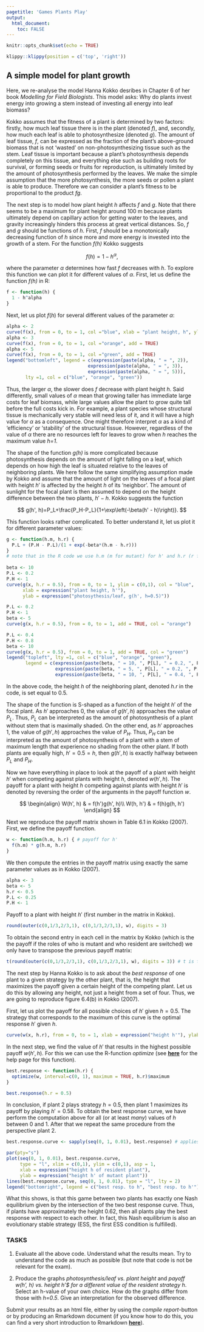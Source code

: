 ```yaml
---
pagetitle: 'Games Plants Play'
output: 
  html_document:
    toc: FALSE
---
```


```r
knitr::opts_chunk$set(echo = TRUE)
```

```r
klippy::klippy(position = c('top', 'right'))
```

<!-- # Exercise: Games Plants Play {.tabset} -->

## A simple model for plant growth

Here, we re-analyse the model Hanna Kokko desribes in Chapter 6 of her book *Modelling for Field Biologists*. This model asks: Why do plants invest energy into growing a stem instead of investing all energy into leaf biomass?

Kokko assumes that the fitness of a plant is determined by two factors: firstly, how much leaf tissue there is in the plant (denoted *f*), and, secondly, how much each leaf is able to photosynthesize (denoted *g*). The amount of leaf tissue, *f*, can be expressed as the fraction of the plant’s above-ground biomass that is not ‘wasted’ on non-photosynthesizing tissue such as the stem. Leaf tissue is important because a plant’s photosynthesis depends completely on this tissue, and everything else such as building roots for survival, or forming seeds or fruits for reproduction, is ultimately limited by the amount of photosynthesis performed by the leaves. We make the simple assumption that the more photosynthesis, the more seeds or pollen a plant is able to produce. Therefore we can consider a plant’s fitness to be proportional to the product *fg*.

The next step is to model how plant height *h* affects *f* and *g*. Note that there seems to be a maximum for plant height around 100 m because plants ultimately depend on capillary action for getting water to the leaves, and gravity increasingly hinders this process at great vertical distances. So, *f* and *g* should be functions of *h*. First, *f* should be a monotonically decreasing function of *h* since more and more energy is invested into the growth of a stem. For the function *f(h)* Kokko suggests

$$
f(h)=1-h^\alpha,
$$

where the parameter $\alpha$ determines how fast *f* decreases with *h*. To explore this function we can plot it for different values of $\alpha$. First, let us define the function *f(h)* in R:

```r
f <- function(h) {
  1 - h^alpha
}
```

Next, let us plot $f(h)$ for several different values of the parameter $\alpha$:

```r
alpha <- 2
curve(f(x), from = 0, to = 1, col ="blue", xlab = "plant height, h", ylab = "proportion of leaf tissue, f(h)")
alpha <- 3
curve(f(x), from = 0, to = 1, col ="orange", add = TRUE)
alpha <- 5
curve(f(x), from = 0, to = 1, col ="green", add = TRUE)
legend("bottomleft", legend = c(expression(paste(alpha, " = ", 2)),
                              expression(paste(alpha, " = ", 3)),
                              expression(paste(alpha, " = ", 5))),
       lty =1, col = c("blue", "orange", "green"))
```

Thus, the larger $\alpha$, the slower does *f* decrease with plant height *h*. Said differently, small values of $\alpha$ mean that growing taller has immediate large costs for leaf biomass, while large values allow the plant to grow quite tall before the full costs kick in. For example, a plant species whose structural tissue is mechanically very stable will need less of it, and it will have a high value for $\alpha$ as a consequence. One might therefore interpret $\alpha$ as a kind of ‘efficiency’ or ‘stability’ of the structural tissue. However, regardless of the value of $\alpha$ there are no resources left for leaves to grow when *h* reaches the maximum value *h=1*.

The shape of the function *g(h)* is more complicated because photosynthesis depends on the amount of light falling on a leaf, which depends on how high the leaf is situated relative to the leaves of neighboring plants. We here follow the same simplifying assumption made by Kokko and assume that the amount of light on the leaves of a focal plant with height $h'$ is affected by the height $h$ of its ‘neighbor’. The amount of sunlight for the focal plant is then assumed to depend on the height difference between the two plants, $h'-h$. Kokko suggests the function

$$
g(h', h)=P_L+\frac{P_H-P_L}{1+\exp\left(-\beta(h' - h)\right)}.
$$

This function looks rather complicated. To better understand it, let us plot it for different parameter values:

```r
g <- function(h.m, h.r) {
  P.L + (P.H - P.L)/(1 + exp(-beta*(h.m - h.r)))
}
# note that in the R code we use h.m (m for mutant) for h' and h.r (r for resident) for h
  
beta <- 10
P.L <- 0.2
P.H <- 1
curve(g(x, h.r = 0.5), from = 0, to = 1, ylim = c(0,1), col = "blue",
      xlab = expression("plant height, h'"),
      ylab = expression("photosythesis/leaf, g(h', h=0.5)"))

P.L <- 0.2
P.H <- 1
beta <- 5
curve(g(x, h.r = 0.5), from = 0, to = 1, add = TRUE, col = "orange")

P.L <- 0.4
P.H <- 0.8
beta <- 10
curve(g(x, h.r = 0.5), from = 0, to = 1, add = TRUE, col = "green")
legend("topleft", lty =1, col = c("blue", "orange", "green"),
       legend = c(expression(paste(beta, " = 10, ", P[L], " = 0.2, ", P[H], " = 1")),
                  expression(paste(beta, " = 5, ", P[L], " = 0.2, ", P[H], " = 1")),
                  expression(paste(beta, " = 10, ", P[L], " = 0.4, ", P[H], " = 0.8"))))
```

In the above code, the height $h$ of the neighboring plant, denoted $h.r$ in the code, is set equal to 0.5.

The shape of the function is S-shaped as a function of the height $h'$ of the focal plant. As $h'$ approaches 0, the value of $g(h',h)$ approaches the value of $P_L$. Thus, $P_L$ can be interpreted as the amount of photosynthesis of a plant without stem that is maximally shaded. On the other end, as $h'$ approaches 1, the value of $g(h',h)$ approaches the value of $P_H$. Thus, $P_H$ can be interpreted as the amount of photosynthesis of a plant with a stem of maximum length that experience no shading from the other plant. If both plants are equally high, $h' = 0.5 = h$, then $g(h',h)$ is exactly halfway between $P_L$ and $P_H$.

Now we have everything in place to look at the payoff of a plant with height $h'$ when competing against plants with height $h$, denoted $w(h', h)$. The payoff for a plant with height $h$ competing against plants with height $h'$ is denoted by reversing the order of the arguments in the payoff function $w$.

$$
\begin{align}
W(h', h) & = f(h')g(h', h)\\
W(h, h') & = f(h)g(h, h')
\end{align}
$$

Next we reproduce the payoff matrix shown in Table 6.1 in Kokko (2007). First, we define the payoff function.

```r
w <- function(h.m, h.r) { # payoff for h'
  f(h.m) * g(h.m, h.r)
}
```

We then compute the entries in the payoff matrix using exactly the same parameter values as in Kokko (2007).

```r
alpha <- 3
beta <- 5
h.r <- 0.5
P.L <- 0.25
P.H <- 1
```

Payoff to a plant with height $h'$ (first number in the matrix in Kokko).

```r
round(outer(c(0,1/3,2/3,1), c(0,1/3,2/3,1), w), digits = 3)
```

To obtain the second entry in each cell in the matrix by Kokko (which is the the payoff if the roles of who is mutant and who resident are switched) we only have to transpose the previous payoff matrix:

```r
t(round(outer(c(0,1/3,2/3,1), c(0,1/3,2/3,1), w), digits = 3)) # t is the command in R that produces the transpose of a matrix
```

The next step by Hanna Kokko is to ask about the *best response* of one plant to a given strategy by the other plant, that is, the height that maximizes the payoff given a certain height of the competing plant. Let us do this by allowing any height, not just a height from a set of four. Thus, we are going to reproduce figure 6.4(b) in Kokko (2007).

First, let us plot the payoff for all possible choices of $h'$ given $h = 0.5$. The strategy that corresponds to the maximum of this curve is the optimal response $h'$ given $h$. 

```r
curve(w(x, h.r), from = 0, to = 1, xlab = expression("height h'"), ylab = expression("payoff w(h', h = 0.5)"))
```

In the next step, we find the value of $h'$ that results in the highest possible payoff $w(h', h)$. For this we can use the R-function *optimize* (see [**here**](https://www.rdocumentation.org/packages/stats/versions/3.6.2/topics/optimize) for the help page for this function).

```r
best.response <- function(h.r) {
  optimize(w, interval=c(0, 1), maximum = TRUE, h.r)$maximum
}

best.response(h.r = 0.5)
```

In conclusion, if plant 2 plays strategy $h = 0.5$, then plant 1 maximizes its payoff by playing $h' = 0.58$. To obtain the best response curve, we have perform the computation above for all (or at least *many*) values of $h$ between 0 and 1. After that we repeat the same procedure from the perspective plant 2.

```r
best.response.curve <- sapply(seq(0, 1, 0.01), best.response) # applies the function best.response to all values of h from 0 to 1 in steps of 0.01, thus, to 101 different resident strategy values

par(pty="s")
plot(seq(0, 1, 0.01), best.response.curve,
     type = "l", xlim = c(0,1), ylim = c(0,1), asp = 1,
     xlab = expression("height h of resident plant"),
     ylab = expression("height h' of mutant plant"))
lines(best.response.curve, seq(0, 1, 0.01), type = "l", lty = 2)
legend("bottomright", legend = c("best resp. to h", "best resp. to h'"), lty = c(1, 2)) 
```

What this shows, is that this game between two plants has exactly one Nash equilibrium given by the intersection of the two best response curve. Thus, if plants have approximately the height 0.62, then all plants play the best response with respect to each other. In fact, this Nash equilibrium is also an evolutionary stable strategy (ESS, the first ESS condition is fulfilled).

### TASKS

  (1)
Evaluate all the above code. Understand what the results mean. Try to understand the code as much as possible (but note that code is not be relevant for the exam).

  (2)
Produce the graphs *photosynthesis/leaf vs. plant height* and *payoff w(h', h) vs. height h'$ for a different value of the resident strategy h*. Select an h-value of your own choice. How do the graphs differ from those with *h=0.5*. Give an interpretation for the observed difference.

Submit your results as an html file, either by using the *compile report*-button or by producing an Rmarkdown document (if you know how to do this, you can find a very short introduction to Rmarkdown [**here**](https://clausrueffler.github.io/CodingWithR/Markdown.html)).



